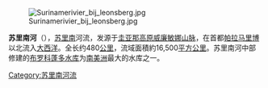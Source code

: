 [[File:Surinamerivier_bij_leonsberg.jpg|thumb]]

'''苏里南河'''（{{lang-nl|'''Surinamerivier'''}}），[[苏里南|苏里南]]河流，发源于[[圭亚那高原|圭亚那高原]][[威廉敏娜山脉|威廉敏娜山脉]]，在首都[[帕拉马里博|帕拉马里博]]以北流入[[大西洋|大西洋]]。全长约480[[公里|公里]]，流域面積約16,500[[平方公里|平方公里]]。苏里南河中部修建的[[布罗科蓬多水库|布罗科蓬多水库]]为[[南美洲|南美洲]]最大的水库之一。

{{Portalbox|苏里南}}

{{Authority control}}
[[Category:苏里南河流|Category:苏里南河流]]